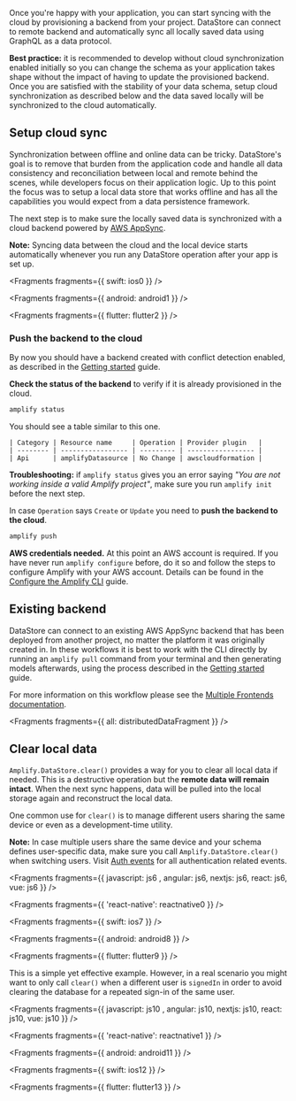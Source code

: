 Once you're happy with your application, you can start syncing with the cloud by provisioning a backend from your project. DataStore can connect to remote backend and automatically sync all locally saved data using GraphQL as a data protocol.

<Callout>

**Best practice:** it is recommended to develop without cloud synchronization enabled initially so you can change the schema as your application takes shape without the impact of having to update the provisioned backend. Once you are satisfied with the stability of your data schema, setup cloud synchronization as described below and the data saved locally will be synchronized to the cloud automatically.

</Callout>

## Setup cloud sync

Synchronization between offline and online data can be tricky. DataStore's goal is to remove that burden from the application code and handle all data consistency and reconciliation between local and remote behind the scenes, while developers focus on their application logic. Up to this point the focus was to setup a local data store that works offline and has all the capabilities you would expect from a data persistence framework.

The next step is to make sure the locally saved data is synchronized with a cloud backend powered by [AWS AppSync](https://aws.amazon.com/appsync/).

<Callout>

**Note:** Syncing data between the cloud and the local device starts automatically whenever you run any DataStore operation after your app is set up.

</Callout>


<Fragments fragments={{ swift: ios0 }} />


<Fragments fragments={{ android: android1 }} />


<Fragments fragments={{ flutter: flutter2 }} />

### Push the backend to the cloud

By now you should have a backend created with conflict detection enabled, as described in the [Getting started](/lib/datastore/getting-started) guide.

**Check the status of the backend** to verify if it is already provisioned in the cloud.

```bash
amplify status
```

You should see a table similar to this one.

```
| Category | Resource name     | Operation | Provider plugin   |
| -------- | ----------------- | --------- | ----------------- |
| Api      | amplifyDatasource | No Change | awscloudformation |
```

<Callout>

**Troubleshooting:** if `amplify status` gives you an error saying _"You are not working inside a valid Amplify project"_, make sure you run `amplify init` before the next step.

</Callout>

In case `Operation` says `Create` or `Update` you need to **push the backend to the cloud**.

```bash
amplify push
```

<Callout warning>

**AWS credentials needed.** At this point an AWS account is required. If you have never run `amplify configure` before, do it so and follow the steps to configure Amplify with your AWS account. Details can be found in the [Configure the Amplify CLI](/cli/start/install#configure-the-amplify-cli) guide.

</Callout>

## Existing backend

DataStore can connect to an existing AWS AppSync backend that has been deployed from another project, no matter the platform it was originally created in. In these workflows it is best to work with the CLI directly by running an `amplify pull` command from your terminal and then generating models afterwards, using the process described in the [Getting started](/lib/datastore/getting-started#idiomatic-persistence-models) guide.

For more information on this workflow please see the [Multiple Frontends documentation](/cli/teams/multi-frontend).


<Fragments fragments={{ all: distributedDataFragment }} />

## Clear local data

`Amplify.DataStore.clear()` provides a way for you to clear all local data if needed. This is a destructive operation but the **remote data will remain intact**. When the next sync happens, data will be pulled into the local storage again and reconstruct the local data.

One common use for `clear()` is to manage different users sharing the same device or even as a development-time utility.

<Callout warning>

**Note:** In case multiple users share the same device and your schema defines user-specific data, make sure you call `Amplify.DataStore.clear()` when switching users. Visit [Auth events](/lib/auth/auth-events) for all authentication related events.

</Callout>


<Fragments fragments={{  javascript: js6 , angular: js6, nextjs: js6, react: js6, vue: js6 }} />


<Fragments fragments={{ 'react-native': reactnative0 }} />


<Fragments fragments={{ swift: ios7 }} />


<Fragments fragments={{ android: android8 }} />


<Fragments fragments={{ flutter: flutter9 }} />

This is a simple yet effective example. However, in a real scenario you might want to only call `clear()` when a different user is `signedIn` in order to avoid clearing the database for a repeated sign-in of the same user.


<Fragments fragments={{  javascript: js10 , angular: js10, nextjs: js10, react: js10, vue: js10 }} />


<Fragments fragments={{ 'react-native': reactnative1 }} />


<Fragments fragments={{ android: android11 }} />


<Fragments fragments={{ swift: ios12 }} />


<Fragments fragments={{ flutter: flutter13 }} />
